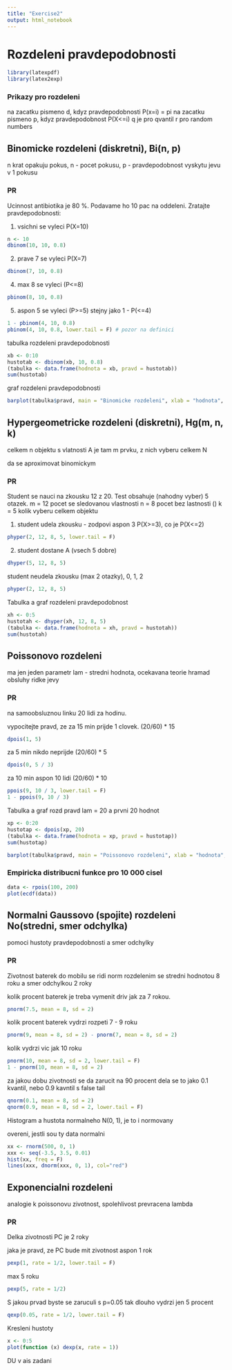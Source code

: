 ```yaml
---
title: "Exercise2"
output: html_notebook
---
```


# Rozdeleni pravdepodobnosti
```r
library(latexpdf)
library(latex2exp)
```
### Prikazy pro rozdeleni
na zacatku pismeno d, kdyz pravdepodobnosti P(x=i) = pi
na zacatku pismeno p, kdyz pravdepodobnost P(X<=i)
q je pro qvantil
r pro random numbers

## Binomicke rozdeleni (diskretni), Bi(n, p)
n krat opakuju pokus,
n - pocet pokusu,
p - pravdepodobnost vyskytu jevu v 1 pokusu

### PR
Ucinnost antibiotika je 80 %. Podavame ho 10 pac na oddeleni. Zratajte pravdepodobnosti:

1. vsichni se vyleci P(X=10)
```r
n <- 10
dbinom(10, 10, 0.8)
```


2. prave 7 se vyleci P(X=7)
```r
dbinom(7, 10, 0.8)
```
4. max 8 se vyleci (P<=8)
```r
pbinom(8, 10, 0.8)
```
5. aspon 5 se vyleci (P>=5)
stejny jako 1 - P(<=4)
```r
1 - pbinom(4, 10, 0.8)
pbinom(4, 10, 0.8, lower.tail = F) # pozor na definici
```

tabulka rozdeleni pravdepodobnosti
```r
xb <- 0:10
hustotab <- dbinom(xb, 10, 0.8)
(tabulka <- data.frame(hodnota = xb, pravd = hustotab))
sum(hustotab)
```
graf rozdeleni pravdepodobnosti
```r
barplot(tabulka$pravd, main = "Binomicke rozdeleni", xlab = "hodnota", ylab = "pravdepodobnost", col = 'red', names.arg = tabulka$hodnota)
```
## Hypergeometricke rozdeleni (diskretni), Hg(m, n, k)
celkem n objektu s vlatnosti A je tam m prvku, z nich vyberu celkem N

da se aproximovat binomickym

### PR
Student se nauci na zkousku 12 z 20. Test obsahuje (nahodny vyber) 5 otazek.
m = 12 pocet se sledovanou vlastnosti
n = 8 pocet bez lastnosti ()
k = 5 kolik vyberu celkem objektu

1. student udela zkousku - zodpovi aspon 3
P(X>=3), co je P(X<=2)
```r
phyper(2, 12, 8, 5, lower.tail = F)
```
2. student dostane A (vsech 5 dobre)
```r
dhyper(5, 12, 8, 5)

```
student neudela zkousku (max 2 otazky), 0, 1, 2

```r
phyper(2, 12, 8, 5)
```
Tabulka a graf rozdeleni pravdepodobnost

```r
xh <- 0:5
hustotah <- dhyper(xh, 12, 8, 5)
(tabulka <- data.frame(hodnota = xh, pravd = hustotah))
sum(hustotah)
```

## Poissonovo rozdeleni
ma jen jeden parametr lam - stredni hodnota, ocekavana
teorie hramad obsluhy
ridke jevy

### PR
na samoobsluznou linku 20 lidi za hodinu.

vypocitejte pravd, ze za 15 min prijde 1 clovek. (20/60) * 15

```r
dpois(1, 5)
```

za 5 min nikdo neprijde (20/60) * 5
```r
dpois(0, 5 / 3)
```
za 10 min aspon 10 lidi (20/60) * 10

```r
ppois(9, 10 / 3, lower.tail = F)
1 - ppois(9, 10 / 3)
```

Tabulka a graf rozd pravd
lam = 20  a prvni 20 hodnot
```r
xp <- 0:20
hustotap <- dpois(xp, 20)
(tabulka <- data.frame(hodnota = xp, pravd = hustotap))
sum(hustotap)
```

```r
barplot(tabulka$pravd, main = "Poissonovo rozdeleni", xlab = "hodnota", ylab = "pravdepodobnost", col = 'red', names.arg = tabulka$hodnota)
```



### Empiricka distribucni funkce pro 10 000 cisel

```r
data <- rpois(100, 200)
plot(ecdf(data))
```

## Normalni Gaussovo (spojite) rozdeleni No(stredni, smer odchylka)
pomoci hustoty pravdepodobnosti a smer odchylky

### PR
Zivotnost baterek do mobilu se ridi norm rozdelenim se stredni hodnotou 8 roku a smer odchylkou 2 roky

kolik procent baterek je treba vymenit driv jak za 7 rokou.
```r
pnorm(7.5, mean = 8, sd = 2)
```

kolik procent baterek vydrzi rozpeti 7 - 9 roku
```r
pnorm(9, mean = 8, sd = 2) - pnorm(7, mean = 8, sd = 2)
```

kolik vydrzi vic jak 10 roku
```r
pnorm(10, mean = 8, sd = 2, lower.tail = F)
1 - pnorm(10, mean = 8, sd = 2)
```

za jakou dobu zivotnosti se da zarucit na 90 procent
dela se to jako 0.1 kvantil, nebo 0.9 kavntil s false tail
```r
qnorm(0.1, mean = 8, sd = 2)
qnorm(0.9, mean = 8, sd = 2, lower.tail = F)
```

Histogram a hustota normalneho N(0, 1), je to i normovany

overeni, jestli sou ty data normalni
```r
xx <- rnorm(500, 0, 1)
xxx <- seq(-3.5, 3.5, 0.01)
hist(xx, freq = F)
lines(xxx, dnorm(xxx, 0, 1), col="red")
```


## Exponencialni rozdeleni
analogie k poissonovu
zivotnost, spolehlivost
prevracena lambda

### PR
Delka zivotnosti PC je 2 roky

jaka je pravd, ze PC bude mit zivotnost aspon 1 rok
```r
pexp(1, rate = 1/2, lower.tail = F)
```
max 5 roku
```r
pexp(5, rate = 1/2)
```
S jakou prvad byste se zaruculi s p=0.05
tak dlouho vydrzi jen 5 procent
```r
qexp(0.05, rate = 1/2, lower.tail = F)
```
Kresleni hustoty
```r
x <- 0:5
plot(function (x) dexp(x, rate = 1))
```
DU v ais zadani